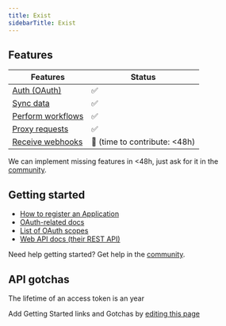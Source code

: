 ```yaml
---
title: Exist
sidebarTitle: Exist
---
```



<Overview />


## Features

| Features | Status |
| - | - |
| [Auth (OAuth)](/guides/getting-started/authorize-an-api-from-your-app) | ✅ |
| [Sync data](/guides/getting-started/read-from-an-api) | ✅ |
| [Perform workflows](/guides/getting-started/write-to-an-api) | ✅ |
| [Proxy requests](/guides/proxy-requests-to-an-api) | ✅ |
| [Receive webhooks](/guides/receive-webhooks-from-an-api) | 🚫 (time to contribute: &lt;48h) |

<Tip>We can implement missing features in &lt;48h, just ask for it in the [community](https://nango.dev/slack).</Tip>

## Getting started

-   [How to register an Application](https://developer.exist.io/reference/authentication/oauth2/#overview)
-   [OAuth-related docs](https://developer.exist.io/reference/authentication/oauth2/)
-   [List of OAuth scopes](https://developer.exist.io/reference/authentication/oauth2/#scopes)
-   [Web API docs (their REST API)](https://developer.exist.io/reference/attributes/)

<Tip>Need help getting started? Get help in the [community](https://nango.dev/slack).</Tip>

## API gotchas

The lifetime of an access token is an year

<Note>Add Getting Started links and Gotchas by [editing this page](https://github.com/nangohq/nango/tree/master/docs-v2/integrations/all/exist.mdx)</Note>